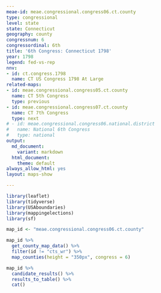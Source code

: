 ```yaml
---
meae-id: meae.congressional.congress06.ct.county
type: congressional
level: state
state: Connecticut
geography: county
congressnum: 6
congressordinal: 6th
title: '6th Congress: Connecticut 1798'
year: 1798
legend: fed-vs-rep
nnv:
- id: ct.congress.1798
  name: CT US Congress 1798 At Large
related-maps:
- id: meae.congressional.congress05.ct.county
  name: CT 5th Congress
  type: previous
- id: meae.congressional.congress07.ct.county
  name: CT 7th Congress
  type: next
# - id: meae.congressional.congress06.national.district
#   name: National 6th Congress
#   type: national
output:
  md_document:
    variant: markdown
  html_document:
    theme: default
always_allow_html: yes
layout: maps-show

---
```


```r
library(leaflet)
library(tidyverse)
library(USAboundaries)
library(mappingelections)
library(sf)

map_id <- "meae.congressional.congress06.ct.county"
```

<div class="map">

```r
map_id %>%
  get_county_map_data() %>%
  filter(id != "cts_wr") %>% 
  map_counties(height = "350px", congress = 6)
```

</div>

<div class="results-table">

```r
map_id %>%
  candidate_results() %>%
  results_to_table() %>%
  cat()
```

</div>
